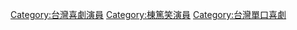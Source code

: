 [[Category:台灣喜劇演員|Category:台灣喜劇演員]]
[[Category:棟篤笑演員|Category:棟篤笑演員]]
[[Category:台灣單口喜劇|Category:台灣單口喜劇]]